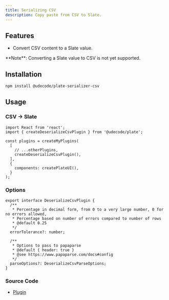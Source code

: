 ```yaml
---
title: Serializing CSV
description: Copy paste from CSV to Slate.
---
```


<ComponentPreview name="playground-demo" id="deserializecsv" />

## Features

- Convert CSV content to a Slate value.

<Callout className="my-4">
  **Note**: Converting a Slate value to CSV is not yet supported.
</Callout>

## Installation

```bash
npm install @udecode/plate-serializer-csv
```

## Usage

### CSV -> Slate

```tsx
import React from 'react';
import { createDeserializeCsvPlugin } from '@udecode/plate';

const plugins = createMyPlugins(
  [
    // ...otherPlugins,
    createDeserializeCsvPlugin(),
  ],
  {
    components: createPlateUI(),
  }
);
```

### Options

```tsx
export interface DeserializeCsvPlugin {
  /**
   * Percentage in decimal form, from 0 to a very large number, 0 for no errors allowed,
   * Percentage based on number of errors compared to number of rows
   * @default 0.25
   */
  errorTolerance?: number;

  /**
   * Options to pass to papaparse
   * @default { header: true }
   * @see https://www.papaparse.com/docs#config
   */
  parseOptions?: DeserializeCsvParseOptions;
}
```

### Source Code

- [Plugin](https://github.com/udecode/plate/blob/main/packages/serializer-csv/src/deserializer/createDeserializeCsvPlugin.ts)
